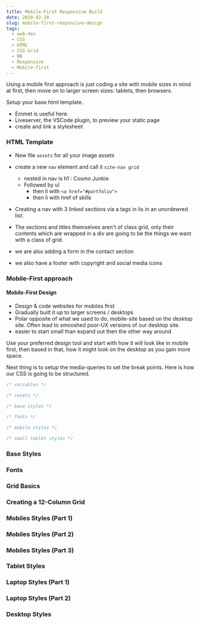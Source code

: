 ```yaml
---
title: Mobile-First Responsive Build
date: 2020-02-20
slug: mobile-first-responsive-design
tags:
  - web-dev
  - CSS
  - HTML
  - CSS Grid
  - NN
  - Responsive
  - Mobile-first
---
```


Using a mobile first approach is just coding a site with mobile sizes in mind at first, then move on to larger screen sizes: tablets, then browsers.

Setup your base html template. 
- Emmet is useful here.
- Liveserver, the VSCode plugin, to preview your static page
- create and link a stylesheet

### HTML Template
- New file `assets` for all your image assets
- create a new `nav` element and call it `site-nav grid`
  - nested in nav is h1 : Cosmo Junkie
  - Followed by ul
    - then li with `<a href="#portfolio">`
    - then li with href of skills 

- Creating a nav with 3 linked sections via a tags in lis in an unordewred list.
- The sections and titles themselves aren't of class grid, only their contents which are wrapped in a div are going to be the things we want with a class of grid.
- we are also adding a form in the contact section
- we also have a footer with copyright and social media icons

### Mobile-First approach

#### Mobile-First Design
- Design & code websites for mobiles first
- Gradually built it up to larger screens / desktops
- Polar opposite of what we used to do, mobile-site based on the desktop site. Often lead to smooshed poor-UX versions of our desktop site.
- easier to start small than expand out then the other way around

Use your preferred design tool and start with how it will look like in mobile first, then based in that, how it might look on the desktop as you gain more space.

Next thing is to setup the media-queries to set the break points. Here is how our CSS is going to be structured.

```css
/* variables */

/* resets */

/* base styles */

/* fonts */

/* mobile styles */

/* small tablet styles */
```









### Base Styles
### Fonts
### Grid Basics
### Creating a 12-Column Grid
### Mobiles Styles (Part 1)
### Mobiles Styles (Part 2)
### Mobiles Styles (Part 3) 
### Tablet Styles 
### Laptop Styles (Part 1)
### Laptop Styles (Part 2)
### Desktop Styles

 
